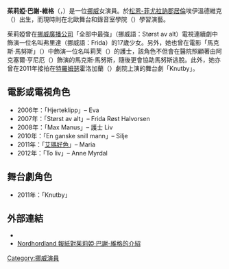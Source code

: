 {{blpunsourced|time=2014-02-26T13:38:38+00:00}}
'''茱莉婭·巴謝-維格'''（{{lang-no|'''Julia Bache-Wiig'''}}，{{bd|1984年|8月18日}}）是一位[[挪威|挪威]]女演員。於[[松恩-菲尤拉訥郡|松恩-菲尤拉訥郡]][[居倫|居倫]]埃伊溫德維克（{{lang|no|Eivindvik}}）出生，而現時則在北歐舞台和錄音室學院（{{lang|no|Nordisk Institutt for Scene og Studio}}）學習演藝。

茱莉婭曾在[[挪威廣播公司|挪威廣播公司]]「全部中最強」（挪威語：Størst av alt）電視連續劇中飾演一位名叫弗里達（挪威語：Frida）的17歲少女。另外，她也曾在電影「馬克斯·馬努斯」（{{lang|no|Max Manus}}）中飾演一位名叫莉芙（{{lang|no|Liv}}）的護士，該角色不但會在醫院照顧著由阿克塞爾·亨尼厄（{{lang|no|Aksel Hennie}}）飾演的馬克斯·馬努斯，隨後更會協助馬努斯逃脫。此外，她亦曾在2011年接拍在[[特羅姆瑟|特羅姆瑟]]霍洛加蘭（{{lang|no|Hålogaland}}）劇院上演的舞台劇「Knutby」。

==電影或電視角色==
*2006年：「Hjerteklipp」– Eva
*2007年：「Størst av alt」– Frida Røst Halvorsen
*2008年：「Max Manus」– 護士 Liv
*2010年：「En ganske snill mann」– Silje
*2011年：「[[艾瑪好色|艾瑪好色]]」– Maria
*2012年：「To liv」– Anne Myrdal

==舞台劇角色==
*2011年：「Knutby」

==外部連結==
*{{imdb name|id=2670792|name=茱莉婭·巴謝-維格}}{{en icon}}
*[http://www.nordhordland.no/puls/article2612560.ece Nordhordland 報紙對茱莉婭·巴謝-維格的介紹] {{Wayback|url=http://www.nordhordland.no/puls/article2612560.ece |date=20140513014513 }}{{no icon}}

[[Category:挪威演員|Category:挪威演員]]